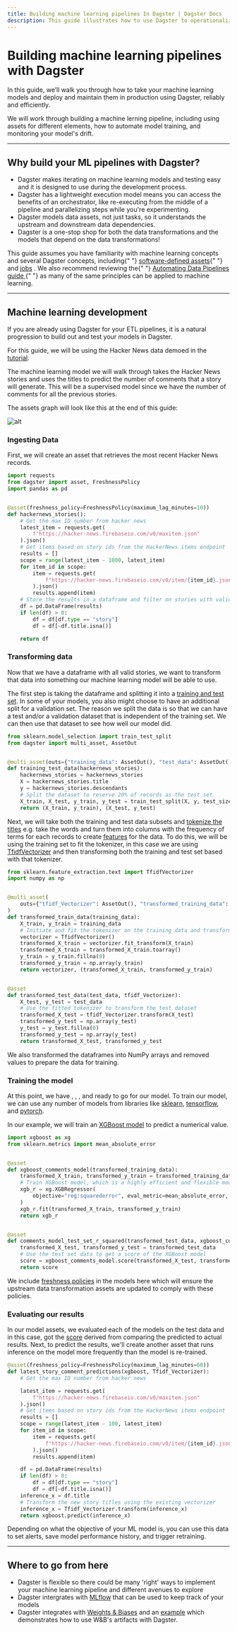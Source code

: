 ```yaml
---
title: Building machine learning pipelines In Dagster | Dagster Docs
description: This guide illustrates how to use Dagster to operationalize your machine learning pipeline
---
```


# Building machine learning pipelines with Dagster

In this guide, we’ll walk you through how to take your machine learning models and deploy and maintain them in production using Dagster, reliably and efficiently.

We will work through building a machine lerning pipeline, including using assets for different elements, how to automate model training, and monitoring your model's drift.

---

## Why build your ML pipelines with Dagster?

- Dagster makes iterating on machine learning models and testing easy and it is designed to use during the development process.
- Dagster has a lightweight execution model means you can access the benefits of an orchestrator, like re-executing from the middle of a pipeline and parallelizing steps while you're experimenting.
- Dagster models data assets, not just tasks, so it understands the upstream and downstream data dependencies.
- Dagster is a one-stop shop for both the data transformations and the models that depend on the data transformations!

<Note>
  This guide assumes you have familiarity with machine learning concepts and
  several Dagster concepts, including{" "}
  <a href="/concepts/assets/software-defined-assets">software-defined assets</a>{" "}
  and <a href="/concepts/ops-jobs-graphs/jobs">jobs</a> . We also recommend
  reviewing the{" "}
  <a href="/guides/dagster/automating-pipelines">
    Automating Data Pipelines guide
  </a>{" "}
  as many of the same principles can be applied to machine learning.
</Note>

---

## Machine learning development

If you are already using Dagster for your ETL pipelines, it is a natural progression to build out and test your models in Dagster.

For this guide, we will be using the Hacker News data demoed in the [tutorial](/tutorial).

The machine learning model we will walk through takes the Hacker News stories and uses the titles to predict the number of comments that a story will generate. This will be a supervised model since we have the number of comments for all the previous stories.

The assets graph will look like this at the end of this guide:

<Image
alt="alt"
src="/images/guides/ml-ops/ml_asset_dag.png"
width={1804}
height={1064}
/>

### Ingesting Data

First, we will create an asset that retrieves the most recent Hacker News records.

```python file=/guides/dagster/ml_ops/ml_ops.py startafter=data_ingestion_start endbefore=data_ingestion_end
import requests
from dagster import asset, FreshnessPolicy
import pandas as pd


@asset(freshness_policy=FreshnessPolicy(maximum_lag_minutes=10))
def hackernews_stories():
    # Get the max ID number from hacker news
    latest_item = requests.get(
        f"https://hacker-news.firebaseio.com/v0/maxitem.json"
    ).json()
    # Get items based on story ids from the HackerNews items endpoint
    results = []
    scope = range(latest_item - 1000, latest_item)
    for item_id in scope:
        item = requests.get(
            f"https://hacker-news.firebaseio.com/v0/item/{item_id}.json"
        ).json()
        results.append(item)
    # Store the results in a dataframe and filter on stories with valid titles
    df = pd.DataFrame(results)
    if len(df) > 0:
        df = df[df.type == "story"]
        df = df[~df.title.isna()]

    return df
```

### Transforming data

Now that we have a dataframe with all valid stories, we want to transform that data into something our machine learning model will be able to use.

The first step is taking the dataframe and splitting it into a [training and test set](https://en.wikipedia.org/wiki/Training,\_validation,\_and_test_data_sets). In some of your models, you also might choose to have an additional split for a validation set. The reason we split the data is so that we can have a test and/or a validation dataset that is independent of the training set. We can then use that dataset to see how well our model did.

```python file=/guides/dagster/ml_ops/ml_ops.py startafter=test_train_split_start endbefore=test_train_split_end
from sklearn.model_selection import train_test_split
from dagster import multi_asset, AssetOut


@multi_asset(outs={"training_data": AssetOut(), "test_data": AssetOut()})
def training_test_data(hackernews_stories):
    hackernews_stories = hackernews_stories
    X = hackernews_stories.title
    y = hackernews_stories.descendants
    # Split the dataset to reserve 20% of records as the test set
    X_train, X_test, y_train, y_test = train_test_split(X, y, test_size=0.2)
    return (X_train, y_train), (X_test, y_test)
```

Next, we will take both the training and test data subsets and [tokenize the titles](https://en.wikipedia.org/wiki/Lexical_analysis) e.g. take the words and turn them into columns with the frequency of terms for each records to create [features](https://en.wikipedia.org/wiki/Feature_\(machine_learning\)) for the data. To do this, we will be using the training set to fit the tokenizer, in this case we are using [TfidfVectorizer](https://scikit-learn.org/stable/modules/generated/sklearn.feature_extraction.text.TfidfVectorizer.html) and then transforming both the training and test set based with that tokenizer.

```python file=/guides/dagster/ml_ops/ml_ops.py startafter=vectorizer_start endbefore=vectorizer_end
from sklearn.feature_extraction.text import TfidfVectorizer
import numpy as np


@multi_asset(
    outs={"tfidf_Vectorizer": AssetOut(), "transformed_training_data": AssetOut()}
)
def transformed_train_data(training_data):
    X_train, y_train = training_data
    # Initiate and fit the tokenizer on the training data and transform the training dataset
    vectorizer = TfidfVectorizer()
    transformed_X_train = vectorizer.fit_transform(X_train)
    transformed_X_train = transformed_X_train.toarray()
    y_train = y_train.fillna(0)
    transformed_y_train = np.array(y_train)
    return vectorizer, (transformed_X_train, transformed_y_train)


@asset
def transformed_test_data(test_data, tfidf_Vectorizer):
    X_test, y_test = test_data
    # Use the fitted tokenizer to transform the test dataset
    transformed_X_test = tfidf_Vectorizer.transform(X_test)
    transformed_y_test = np.array(y_test)
    y_test = y_test.fillna(0)
    transformed_y_test = np.array(y_test)
    return transformed_X_test, transformed_y_test
```

We also transformed the dataframes into NumPy arrays and removed <PyObject object="nan"/> values to prepare the data for training.

### Training the model

At this point, we have <PyObject object="X_train"/>, <PyObject object="y_train"/>, <PyObject object="X_test"/>, and <PyObject object="y_test"/> ready to go for our model. To train our model, we can use any number of models from libraries like [sklearn](https://scikit-learn.org/), [tensorflow](https://www.tensorflow.org/), and [pytorch](https://pytorch.org/).

In our example, we will train an [XGBoost model](https://xgboost.readthedocs.io/en/stable/python/python_api.html#xgboost.XGBRegressor) to predict a numerical value.

```python file=/guides/dagster/ml_ops/ml_ops.py startafter=models_start endbefore=models_end
import xgboost as xg
from sklearn.metrics import mean_absolute_error


@asset
def xgboost_comments_model(transformed_training_data):
    transformed_X_train, transformed_y_train = transformed_training_data
    # Train XGBoost model, which is a highly efficient and flexible model
    xgb_r = xg.XGBRegressor(
        objective="reg:squarederror", eval_metric=mean_absolute_error, n_estimators=20
    )
    xgb_r.fit(transformed_X_train, transformed_y_train)
    return xgb_r


@asset
def comments_model_test_set_r_squared(transformed_test_data, xgboost_comments_model):
    transformed_X_test, transformed_y_test = transformed_test_data
    # Use the test set data to get a score of the XGBoost model
    score = xgboost_comments_model.score(transformed_X_test, transformed_y_test)
    return score
```

We include [freshness policies](/concepts/partitions-schedules-sensors/asset-sensors#freshness-policy-sensors) in the models here which will ensure the upstream data transformation assets are updated to comply with these policies.

### Evaluating our results

In our model assets, we evaluated each of the models on the test data and in this case, got the [score](https://xgboost.readthedocs.io/en/stable/python/python_api.html#xgboost.XGBRegressor.score) derived from comparing the predicted to actual results. Next, to predict the results, we'll create another asset that runs inference on the model more frequently than the model is re-trained.

```python file=/guides/dagster/ml_ops/ml_ops.py startafter=inference_start endbefore=inference_end
@asset(freshness_policy=FreshnessPolicy(maximum_lag_minutes=60))
def latest_story_comment_predictions(xgboost, Tfidf_Vectorizer):
    # Get the max ID number from hacker news

    latest_item = requests.get(
        f"https://hacker-news.firebaseio.com/v0/maxitem.json"
    ).json()
    # Get items based on story ids from the HackerNews items endpoint
    results = []
    scope = range(latest_item - 100, latest_item)
    for item_id in scope:
        item = requests.get(
            f"https://hacker-news.firebaseio.com/v0/item/{item_id}.json"
        ).json()
        results.append(item)

    df = pd.DataFrame(results)
    if len(df) > 0:
        df = df[df.type == "story"]
        df = df[~df.title.isna()]
    inference_x = df.title
    # Transform the new story titles using the existing vectorizer
    inference_x = Tfidf_Vectorizer.transform(inference_x)
    return xgboost.predict(inference_x)
```

Depending on what the objective of your ML model is, you can use this data to set alerts, save model performance history, and trigger retraining.

---

## Where to go from here

- Dagster is flexible so there could be many 'right' ways to implement your machine learning pipeline and different avenues to explore
- Dagster intergrates with [MLflow](/\_apidocs/libraries/dagster-mlflow) that can be used to keep track of your models
- Dagster integrates with [Weights & Biases](/\_apidocs/libraries/dagster-wandb) and an [example](https://github.com/dagster-io/dagster/tree/master/examples/with_wandb) which demonstrates how to use W\&B's artifacts with Dagster.

